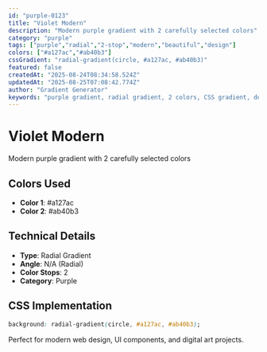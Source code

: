 ```yaml
---
id: "purple-0123"
title: "Violet Modern"
description: "Modern purple gradient with 2 carefully selected colors"
category: "purple"
tags: ["purple","radial","2-stop","modern","beautiful","design"]
colors: ["#a127ac","#ab40b3"]
cssGradient: "radial-gradient(circle, #a127ac, #ab40b3)"
featured: false
createdAt: "2025-08-24T08:34:58.524Z"
updatedAt: "2025-08-25T07:08:42.774Z"
author: "Gradient Generator"
keywords: "purple gradient, radial gradient, 2 colors, CSS gradient, design, #a127ac, #ab40b3"
---
```


# Violet Modern

Modern purple gradient with 2 carefully selected colors

## Colors Used
- **Color 1**: #a127ac
- **Color 2**: #ab40b3

## Technical Details
- **Type**: Radial Gradient
- **Angle**: N/A (Radial)
- **Color Stops**: 2
- **Category**: Purple

## CSS Implementation
```css
background: radial-gradient(circle, #a127ac, #ab40b3);
```

Perfect for modern web design, UI components, and digital art projects.
